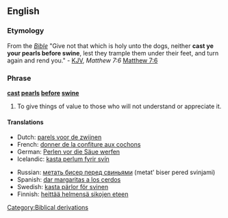 ==English==

===Etymology===
From the ''[[Bible]]'' "Give not that which is holy unto the dogs, neither '''cast ye your pearls before swine''', lest they trample them under their feet, and turn again and rend you." - [[KJV]], ''Matthew 7:6''
[http://en.wikisource.org/wiki/Bible_%28World_English%29/Matthew#Chapter_7 Matthew 7:6]

===Phrase===
'''[[cast]] [[pearl]]s [[before]] [[swine]]'''

# {{idiom}} To give things of value to those who will not understand or appreciate it.

====Translations====
{{trans-top|equal idiom}}
*Dutch: [[parels voor de zwijnen]]
*French: [[donner de la confiture aux cochons]]
*German: [[Perlen vor die Säue werfen]]
*Icelandic: [[kasta perlum fyrir svín]]
{{trans-mid}}
*Russian: [[метать бисер перед свиньями]] (metat' biser pered svinjami)
*Spanish: [[dar margaritas a los cerdos]]
*Swedish: [[kasta pärlor för svinen]]
*Finnish: [[heittää helmensä sikojen eteen]]
{{trans-bottom}}

[[Category:Biblical derivations]]